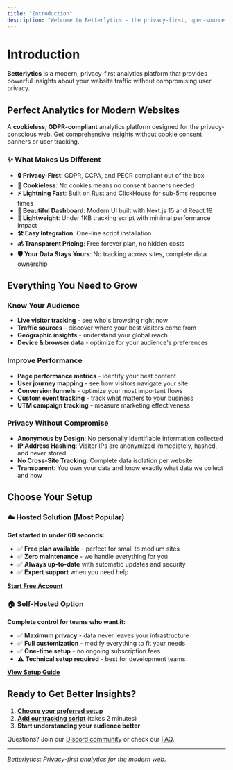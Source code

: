 ```yaml
---
title: "Introduction"
description: "Welcome to Betterlytics - the privacy-first, open-source analytics platform. Learn about our features and choose your setup path."
---
```


# Introduction

**Betterlytics** is a modern, privacy-first analytics platform that provides powerful insights about your website traffic without compromising user privacy.

## Perfect Analytics for Modern Websites

A **cookieless, GDPR-compliant** analytics platform designed for the privacy-conscious web. Get comprehensive insights without cookie consent banners or user tracking.

### ✨ What Makes Us Different

- **🔒 Privacy-First**: GDPR, CCPA, and PECR compliant out of the box
- **🍪 Cookieless**: No cookies means no consent banners needed
- **⚡ Lightning Fast**: Built on Rust and ClickHouse for sub-5ms response times
- **📱 Beautiful Dashboard**: Modern UI built with Next.js 15 and React 19
- **🎯 Lightweight**: Under 1KB tracking script with minimal performance impact
- **🛠️ Easy Integration**: One-line script installation
- **💰 Transparent Pricing**: Free forever plan, no hidden costs
- **🛡️ Your Data Stays Yours**: No tracking across sites, complete data ownership

## Everything You Need to Grow

### Know Your Audience

- **Live visitor tracking** - see who's browsing right now
- **Traffic sources** - discover where your best visitors come from
- **Geographic insights** - understand your global reach
- **Device & browser data** - optimize for your audience's preferences

### Improve Performance

- **Page performance metrics** - identify your best content
- **User journey mapping** - see how visitors navigate your site
- **Conversion funnels** - optimize your most important flows
- **Custom event tracking** - track what matters to your business
- **UTM campaign tracking** - measure marketing effectiveness

### Privacy Without Compromise

- **Anonymous by Design**: No personally identifiable information collected
- **IP Address Hashing**: Visitor IPs are anonymized immediately, hashed, and never stored
- **No Cross-Site Tracking**: Complete data isolation per website
- **Transparent**: You own your data and know exactly what data we collect and how

## Choose Your Setup

### ☁️ Hosted Solution (Most Popular)

**Get started in under 60 seconds:**

- ✅ **Free plan available** - perfect for small to medium sites
- ✅ **Zero maintenance** - we handle everything for you
- ✅ **Always up-to-date** with automatic updates and security
- ✅ **Expert support** when you need help

[**Start Free Account**](https://betterlytics.io/signup)

### 🏠 Self-Hosted Option

**Complete control for teams who want it:**

- ✅ **Maximum privacy** - data never leaves your infrastructure
- ✅ **Full customization** - modify everything to fit your needs
- ✅ **One-time setup** - no ongoing subscription fees
- ⚠️ **Technical setup required** - best for development teams

[**View Setup Guide**](/installation-setup)

## Ready to Get Better Insights?

1. **[Choose your preferred setup](/installation)**
2. **[Add our tracking script](/installation/cloud-hosting#step-3-install-your-tracking-script)** (takes 2 minutes)
3. **Start understanding your audience better**

Questions? Join our [Discord community](https://discord.gg/vwqSvPn6sP) or check our [FAQ](/faq).

---

_Betterlytics: Privacy-first analytics for the modern web._
